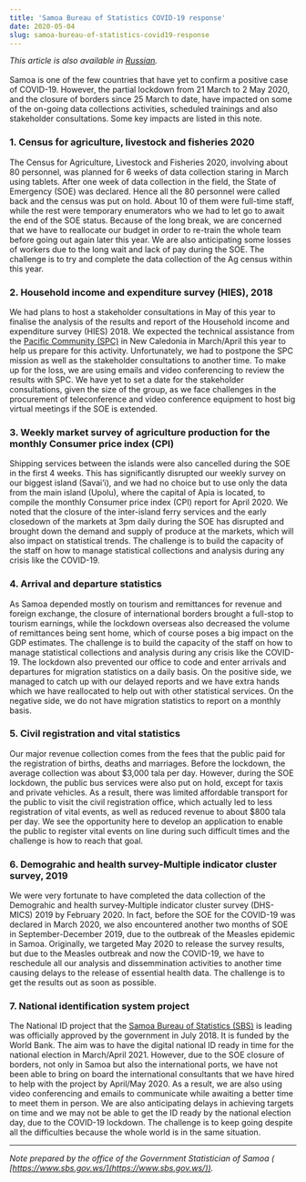 ```yaml
---
title: 'Samoa Bureau of Statistics COVID-19 response'
date: 2020-05-04
slug: samoa-bureau-of-statistics-covid19-response
---
```


_This article is also available in
[Russian](/samoa-bureau-of-statistics-covid19-response-RU.pdf)._<br/><br/> Samoa
is one of the few countries that have yet to confirm a positive case of
COVID-19. However, the partial lockdown from 21 March to 2 May 2020, and the
closure of borders since 25 March to date, have impacted on some of the on-going
data collections activities, scheduled trainings and also stakeholder
consultations. Some key impacts are listed in this note.

### 1. Census for agriculture, livestock and fisheries 2020

The Census for Agriculture, Livestock and Fisheries 2020, involving about 80
personnel, was planned for 6 weeks of data collection staring in March using
tablets. After one week of data collection in the field, the State of Emergency
(SOE) was declared. Hence all the 80 personnel were called back and the census
was put on hold. About 10 of them were full-time staff, while the rest were
temporary enumerators who we had to let go to await the end of the SOE status.
Because of the long break, we are concerned that we have to reallocate our
budget in order to re-train the whole team before going out again later this
year. We are also anticipating some losses of workers due to the long wait and
lack of pay during the SOE. The challenge is to try and complete the data
collection of the Ag census within this year.

### 2. Household income and expenditure survey (HIES), 2018

We had plans to host a stakeholder consultations in May of this year to finalise
the analysis of the results and report of the Household income and expenditure
survey (HIES) 2018. We expected the technical assistance from the
[Pacific Community (SPC)](https://sdd.spc.int/) in New Caledonia in March/April
this year to help us prepare for this activity. Unfortunately, we had to
postpone the SPC mission as well as the stakeholder consultations to another
time. To make up for the loss, we are using emails and video conferencing to
review the results with SPC. We have yet to set a date for the stakeholder
consultations, given the size of the group, as we face challenges in the
procurement of teleconference and video conference equipment to host big virtual
meetings if the SOE is extended.

### 3. Weekly market survey of agriculture production for the monthly Consumer price index (CPI)

Shipping services between the islands were also cancelled during the SOE in the
first 4 weeks. This has significantly disrupted our weekly survey on our biggest
island (Savai’i), and we had no choice but to use only the data from the main
island (Upolu), where the capital of Apia is located, to compile the monthly
Consumer price index (CPI) report for April 2020. We noted that the closure of
the inter-island ferry services and the early closedown of the markets at 3pm
daily during the SOE has disrupted and brought down the demand and supply of
produce at the markets, which will also impact on statistical trends. The
challenge is to build the capacity of the staff on how to manage statistical
collections and analysis during any crisis like the COVID-19.

### 4. Arrival and departure statistics

As Samoa depended mostly on tourism and remittances for revenue and foreign
exchange, the closure of international borders brought a full-stop to tourism
earnings, while the lockdown overseas also decreased the volume of remittances
being sent home, which of course poses a big impact on the GDP estimates. The
challenge is to build the capacity of the staff on how to manage statistical
collections and analysis during any crisis like the COVID-19. The lockdown also
prevented our office to code and enter arrivals and departures for migration
statistics on a daily basis. On the positive side, we managed to catch up with
our delayed reports and we have extra hands which we have reallocated to help
out with other statistical services. On the negative side, we do not have
migration statistics to report on a monthly basis.

### 5. Civil registration and vital statistics

Our major revenue collection comes from the fees that the public paid for the
registration of births, deaths and marriages. Before the lockdown, the average
collection was about $3,000 tala per day. However, during the SOE lockdown, the
public bus services were also put on hold, except for taxis and private
vehicles. As a result, there was limited affordable transport for the public to
visit the civil registration office, which actually led to less registration of
vital events, as well as reduced revenue to about $800 tala per day. We see the
opportunity here to develop an application to enable the public to register
vital events on line during such difficult times and the challenge is how to
reach that goal.

### 6. Demograhic and health survey-Multiple indicator cluster survey, 2019

We were very fortunate to have completed the data collection of the Demograhic
and health survey-Multiple indicator cluster survey (DHS-MICS) 2019 by
February 2020. In fact, before the SOE for the COVID-19 was declared in March
2020, we also encountered another two months of SOE in September-December 2019,
due to the outbreak of the Measles epidemic in Samoa. Originally, we targeted
May 2020 to release the survey results, but due to the Measles outbreak and now
the COVID-19, we have to reschedule all our analysis and dissemmination
activities to another time causing delays to the release of essential health
data. The challenge is to get the results out as soon as possible.

### 7. National identification system project

The National ID project that the
[Samoa Bureau of Statistics (SBS)](https://www.sbs.gov.ws/) is leading was
officially approved by the government in July 2018. It is funded by the World
Bank. The aim was to have the digital national ID ready in time for the national
election in March/April 2021. However, due to the SOE closure of borders, not
only in Samoa but also the international ports, we have not been able to bring
on board the international consultants that we have hired to help with the
project by April/May 2020. As a result, we are also using video conferencing and
emails to communicate while awaiting a better time to meet them in person. We
are also anticipating delays in achieving targets on time and we may not be able
to get the ID ready by the national election day, due to the COVID-19 lockdown.
The challenge is to keep going despite all the difficulties because the whole
world is in the same situation.

---

_Note prepared by the office of the Government Statistician of Samoa (
[https://www.sbs.gov.ws/](https://www.sbs.gov.ws/))._
